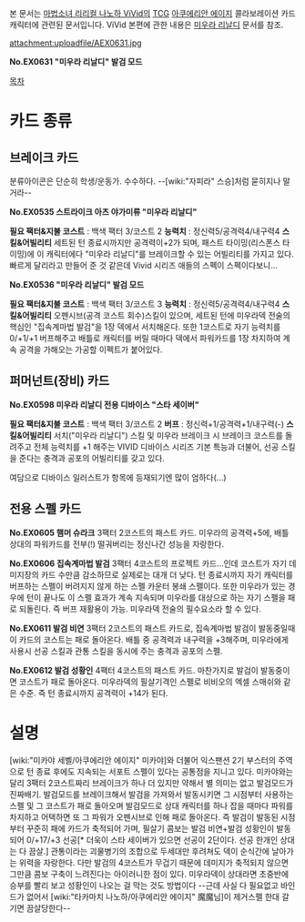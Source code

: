 본 문서는 [[마법소녀 리리컬 나노하 ViVid]]의 [[TCG]] [[아쿠에리안 에이지]] 콜라보레이션 카드 캐릭터에 관련된 문서입니다. ViVid 본편에 관한 내용은 [[미우라 리날디]] 문서를 참조.

attachment:uploadfile/AEX0631.jpg

''' No.EX0631 "미우라 리날디" 발검 모드 '''

[[목차]]
= 카드 종류 =
== 브레이크 카드 ==
분류아이콘은 단순히 학생/운동가. 수수하다. --[wiki:"자피라" 스승]처럼 묻히지나 말거라--

''' No.EX0535 스트라이크 아츠 야가미류 "미우라 리날디" '''

'''필요 팩터&지불 코스트''' : 백색 팩터 3/코스트 2
'''능력치''' : 정신력5/공격력4/내구력4
'''스킬&어빌리티'''
세트된 턴 종료시까지만 공격력이+2가 되며, 패스트 타이밍(리스폰스 타이밍)에 이 캐릭터에다 "미우라 리날디"를 브레이크할 수 있는 어빌리티를 가지고 있다. 빠르게 달리라고 만들어 준 것 같은데 Vivid 시리즈 애들의 스펙이 스펙이다보니...

''' No.EX0536 "미우라 리날디" 발검 모드 '''

'''필요 팩터&지불 코스트''' : 백색 팩터 3/코스트 3
'''능력치''' : 정신력5/공격력4/내구력4
'''스킬&어빌리티'''
오펜시브(공격 코스트 회수)스킬이 있으며, 세트된 턴에 미우라덱 전술의 핵심인 "집속계마법 발검"을 1장 덱에서 서치해온다. 또한 1코스트로 자기 능력치를 0/+1/+1 버프해주고 배틀로 캐릭터를 버릴 때마다 덱에서 파워카드를 1장 차지하여 계속 공격을 가해오는 가공할 이펙트가 붙어있다.

== 퍼머넌트(장비) 카드 ==
''' No.EX0598 미우라 리날디 전용 디바이스 "스타 세이버" '''

'''필요 팩터&지불 코스트''' : 백색 팩터 3/코스트 2
'''버프''' : 정신력+1/공격력+1/내구력(-)
'''스킬&어빌리티'''
서치("미우라 리날디") 스킬 및 미우라 브레이크 시 브레이크 코스트를 돌려주고 전체 능력치를 +1 해주는 VIVID 디바이스 시리즈 기본 특능과 더불어, 선공 스킬을 준다는 충격과 공포의 어빌리티를 갖고 있다.

여담으로 디바이스 일러스트가 항목에 등재되기엔 많이 엄하다(...)

== 전용 스펠 카드 ==
'''No.EX0605 햄머 슈라크'''
3팩터 2코스트의 패스트 카드. 미우라의 공격력+5에, 배틀 상대의 파워카드를 전부(!) 떨궈버리는 정신나간 성능을 자랑한다.

'''No.EX0606 집속계마법 발검'''
3팩터 4코스트의 프로젝트 카드...인데 코스트가 자기 데미지장의 카드 수만큼 감소하므로 실제로는 대개 더 낮다. 턴 종료시까지 자기 캐릭터를 버프하는 스펠이 버려지지 않게 하는 스펠 카운터 봉쇄 스펠이다. 또한 미우라가 있는 경우에 턴이 끝나도 이 스펠 효과가 계속 지속되며 미우라를 대상으로 하는 자기 스펠을 패로 되돌린다. 즉 버프 재활용이 가능. 미우라덱 전술의 필수요소라 할 수 있다.

'''No.EX0611 발검 비연'''
3팩터 2코스트의 패스트 카드로, 집속계마법 발검이 발동중일때 이 카드의 코스트는 패로 돌아온다. 배틀 중 공격력과 내구력을 +3해주며, 미우라에게 사용시 선공 스킬과 관통 스킬을 동시에 주는 충격과 공포의 스펠.

'''No.EX0612 발검 성황인'''
4팩터 4코스트의 패스트 카드. 마찬가지로 발검이 발동중이면 코스트가 패로 돌아온다. 미우라덱의 필살기격인 스펠로 비비오의 엑셀 스매쉬와 같은 수준. 즉 턴 종료시까지 공격력이 +14가 된다.

= 설명 =
[wiki:"미카야 세벨/아쿠에리안 에이지" 미카야]와 더불어 익스팬션 2기 부스터의 주역으로 턴 종료 후에도 지속되는 서포트 스펠이 있다는 공통점을 지니고 있다. 미카야와는 달리 3팩터 2코스트짜리 브레이크가 하나 더 있지만 약해서 별 의미는 없고 발검모드가 진짜배기. 발검모드를 브레이크해서 발검을 가져와서 발동시키면 그 시점부터 사용하는 스펠 및 그 코스트가 패로 돌아오며 발검모드로 상대 캐릭터를 하나 잡을 때마다 파워를 차지하고 어택하면 또 그 파워가 오펜시브로 인해 패로 돌아온다. 즉 발검이 발동된 시점부터 꾸준히 패에 카드가 축적되어 가며, 필살기 콤보는 발검 비연+발검 성황인이 발동되어 0/+17/+3 선공[* 더욱이 스타 세이버가 있으면 선공이 2단이다. 선공 한개인 상대는 다 끔살.] 관통이라는 괴물병기의 조합으로 두세대만 후려쳐도 덱이 순식간에 날아가는 위력을 자랑한다. 다만 발검의 4코스트가 무겁기 때문에 데미지가 축적되지 않으면 그만큼 콤보 구축이 느려진다는 아이러니한 점이 있다. 미우라덱이 상대라면 초중반에 승부를 빨리 보고 성황인이 나오는 걸 막는 것도 방법이다 --근데 사실 다 필요없고 바인드가 없어서 [wiki:"타카마치 나노하/아쿠에리안 에이지" 魔魔님]이 제거스펠 한대 갈기면 끔살당한다--
